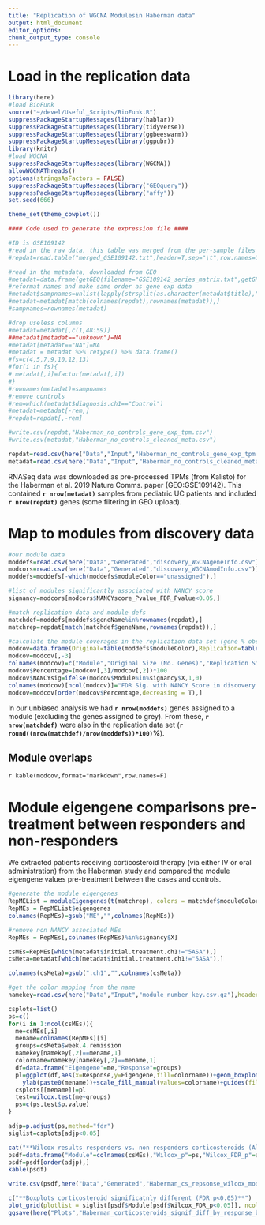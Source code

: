 ```yaml
---
title: "Replication of WGCNA Modulesin Haberman data"
output: html_document
editor_options: 
chunk_output_type: console
---
```


# Load in the replication data

```r
library(here)
#load BioFunk
source("~/devel/Useful_Scripts/BioFunk.R")
suppressPackageStartupMessages(library(hablar))
suppressPackageStartupMessages(library(tidyverse))
suppressPackageStartupMessages(library(ggbeeswarm))
suppressPackageStartupMessages(library(ggpubr))
library(knitr)
#load WGCNA
suppressPackageStartupMessages(library(WGCNA))
allowWGCNAThreads()
options(stringsAsFactors = FALSE)
suppressPackageStartupMessages(library("GEOquery"))
suppressPackageStartupMessages(library("affy"))
set.seed(666)

theme_set(theme_cowplot())

#### Code used to generate the expression file ####

#ID is GSE109142
#read in the raw data, this table was merged from the per-sample files on the GEO website
#repdat=read.table("merged_GSE109142.txt",header=T,sep="\t",row.names=1)

#read in the metadata, downloaded from GEO
#metadat=data.frame(getGEO(filename="GSE109142_series_matrix.txt",getGPL = F))
#reformat names and make same order as gene exp data
#metadat$sampnames=unlist(lapply(strsplit(as.character(metadat$title)," "),"[[",1))
#metadat=metadat[match(colnames(repdat),rownames(metadat)),]
#sampnames=rownames(metadat)

#drop useless columns
#metadat=metadat[,c(1,48:59)]
##metadat[metadat=="unknown"]=NA
#metadat[metadat=="NA"]=NA
#metadat = metadat %>% retype() %>% data.frame()
#fs=c(4,5,7,9,10,12,13)
#for(i in fs){
# metadat[,i]=factor(metadat[,i])
#}
#rownames(metadat)=sampnames
#remove controls
#rem=which(metadat$diagnosis.ch1=="Control")
#metadat=metadat[-rem,]
#repdat=repdat[,-rem]

#write.csv(repdat,"Haberman_no_controls_gene_exp_tpm.csv")
#write.csv(metadat,"Haberman_no_controls_cleaned_meta.csv")

repdat=read.csv(here("Data","Input","Haberman_no_controls_gene_exp_tpm.csv.gz"),row.names = 1)
metadat=read.csv(here("Data","Input","Haberman_no_controls_cleaned_meta.csv.gz"),row.names = 1)

```

RNASeq data was downloaded as pre-processed TPMs (from Kalisto) for the Haberman et al. 2019 Nature Comms. paper (GEO:GSE109142).
This contained **`r nrow(metadat)`** samples from pediatric UC patients and included **`r nrow(repdat)`** genes (some filtering in GEO upload).

# Map to modules from discovery data

```r
#our module data
moddefs=read.csv(here("Data","Generated","discovery_WGCNAgeneInfo.csv"))
modcors=read.csv(here("Data","Generated","discovery_WGCNAmodInfo.csv"))
moddefs=moddefs[-which(moddefs$moduleColor=="unassigned"),]

#list of modules significantly associated with NANCY score
signancy=modcors[modcors$NANCYscore_Pvalue_FDR_Pvalue<0.05,]

#match replication data and module defs
matchdef=moddefs[moddefs$geneName%in%rownames(repdat),]
matchrep=repdat[match(matchdef$geneName,rownames(repdat)),]

#calculate the module coverages in the replication data set (gene % observed)
modcov=data.frame(Original=table(moddefs$moduleColor),Replication=table(matchdef$moduleColor))
modcov=modcov[,-3]
colnames(modcov)=c("Module","Original Size (No. Genes)","Replication Size (No. Genes)")
modcov$Percentage=(modcov[,3]/modcov[,2])*100
modcov$NANCYsig=ifelse(modcov$Module%in%signancy$X,1,0)
colnames(modcov)[ncol(modcov)]="FDR Sig. with NANCY Score in discovery cohort."
modcov=modcov[order(modcov$Percentage,decreasing = T),]

```

In our unbiased analysis we had **`r nrow(moddefs)`** genes assigned to a module (excluding the genes assigned to grey).
From these, **`r nrow(matchdef)`** were also in the replication data set (**`r round((nrow(matchdef)/nrow(moddefs))*100)`%**).

## Module overlaps

`r kable(modcov,format="markdown",row.names=F)`

# Module eigengene comparisons pre-treatment between responders and non-responders

We extracted patients receiving corticosteroid therapy (via either IV or oral administration) from the Haberman study and compared the module eigengene values pre-treatment between the cases and controls. 

```r
#generate the module eigengenes
RepMEList = moduleEigengenes(t(matchrep), colors = matchdef$moduleColor, excludeGrey = TRUE,)
RepMEs = RepMEList$eigengenes
colnames(RepMEs)=gsub("ME","",colnames(RepMEs))

#remove non NANCY associated MEs
RepMEs = RepMEs[,colnames(RepMEs)%in%signancy$X]

csMEs=RepMEs[which(metadat$initial.treatment.ch1!="5ASA"),]
csMeta=metadat[which(metadat$initial.treatment.ch1!="5ASA"),]

colnames(csMeta)=gsub(".ch1","",colnames(csMeta))

#get the color mapping from the name
namekey=read.csv(here("Data","Input","module_number_key.csv.gz"),header=F)

csplots=list()
ps=c()
for(i in 1:ncol(csMEs)){
  me=csMEs[,i]
  mename=colnames(RepMEs)[i]
  groups=csMeta$week.4.remission
  namekey[namekey[,2]==mename,1]
  colorname=namekey[namekey[,2]==mename,1]
  df=data.frame("Eigengene"=me,"Response"=groups)
  pl=ggplot(df,aes(x=Response,y=Eigengene,fill=colorname))+geom_boxplot()+geom_quasirandom()+
    ylab(paste0(mename))+scale_fill_manual(values=colorname)+guides(fill=F)
  csplots[[mename]]=pl
  test=wilcox.test(me~groups)
  ps=c(ps,test$p.value)
}

adjp=p.adjust(ps,method="fdr")
siglist=csplots[adjp<0.05]

cat("**Wilcox results responders vs. non-responders corticosteroids (All)**")
psdf=data.frame("Module"=colnames(csMEs),"Wilcox_p"=ps,"Wilcox_FDR_p"=adjp)
psdf=psdf[order(adjp),]
kable(psdf)

write.csv(psdf,here("Data","Generated","Haberman_cs_repsonse_wilcox_module_eigengenes.csv"))

c("**Boxplots corticosteroid significatnly different (FDR p<0.05)**")
plot_grid(plotlist = siglist[psdf$Module[psdf$Wilcox_FDR_p<0.05]], ncol=3)
ggsave(here("Plots","Haberman_corticosteroids_signif_diff_by_response_boxplots.pdf"),width=10,height=15)

```

